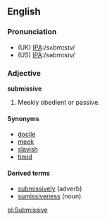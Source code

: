 ==English==

===Pronunciation===
*(UK) [[w:International Phonetic Alphabet|IPA]]:/sʌbmɪsɪv/
*(US) [[w:International Phonetic Alphabet|IPA]]:/səbmɪsɪv/

===Adjective===
'''submissive'''
# Meekly obedient or passive.

====Synonyms====
*[[docile]]
*[[meek]]
*[[slavish]]
*[[timid]]

====Derived terms====
*[[submissively]] (adverb)
*[[sumissiveness]] (noun)

[[pl:Submissive]]